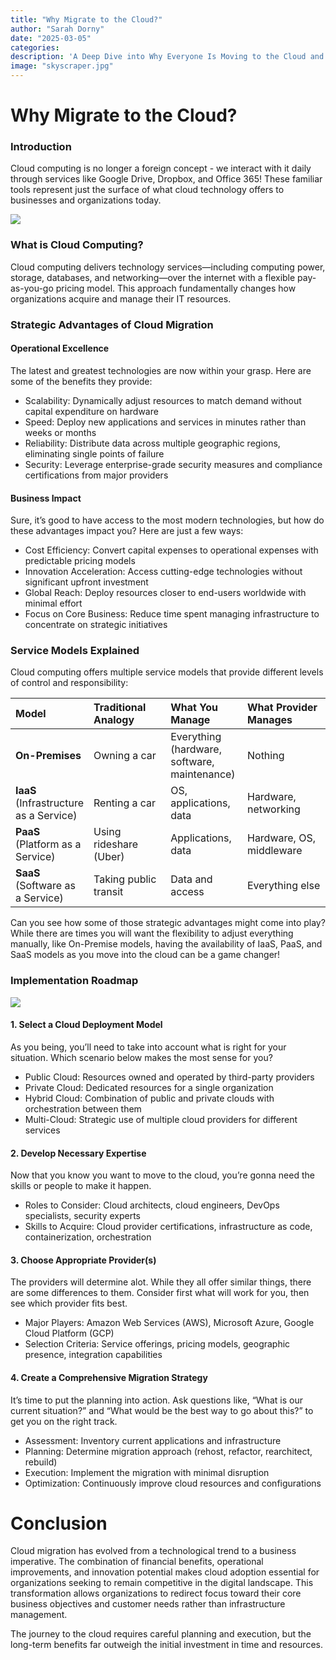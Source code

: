 ```yaml
---
title: "Why Migrate to the Cloud?"
author: "Sarah Dorny"
date: "2025-03-05"
categories: 
description: 'A Deep Dive into Why Everyone Is Moving to the Cloud and Why You Should Consider It Too.'
image: "skyscraper.jpg"
---
```


# Why Migrate to the Cloud?   
    
### Introduction   
Cloud computing is no longer a foreign concept - we interact with it daily through services like Google Drive, Dropbox, and Office 365! These familiar tools represent just the surface of what cloud technology offers to businesses and organizations today.        

![](icons.png)   

### What is Cloud Computing?   
Cloud computing delivers technology services—including computing power, storage, databases, and networking—over the internet with a flexible pay-as-you-go pricing model. This approach fundamentally changes how organizations acquire and manage their IT resources.   

### Strategic Advantages of Cloud Migration     
#### Operational Excellence  
The latest and greatest technologies are now within your grasp. Here are some of the benefits they provide:  
    
- Scalability: Dynamically adjust resources to match demand without capital expenditure on hardware  
- Speed: Deploy new applications and services in minutes rather than weeks or months  
- Reliability: Distribute data across multiple geographic regions, eliminating single points of failure  
- Security: Leverage enterprise-grade security measures and compliance certifications from major providers  

#### Business Impact  
Sure, it's good to have access to the most modern technologies, but how do these advantages impact you? Here are just a few ways:   
   
- Cost Efficiency: Convert capital expenses to operational expenses with predictable pricing models  
- Innovation Acceleration: Access cutting-edge technologies without significant upfront investment  
- Global Reach: Deploy resources closer to end-users worldwide with minimal effort  
- Focus on Core Business: Reduce time spent managing infrastructure to concentrate on strategic initiatives  

### Service Models Explained
Cloud computing offers multiple service models that provide different levels of control and responsibility:  

| **Model** | **Traditional Analogy** | **What You Manage** | **What Provider Manages** |
|:----------|:------------------------|:--------------------|:--------------------------|
| **On-Premises** | Owning a car | Everything (hardware, software, maintenance) | Nothing |
| **IaaS** (Infrastructure as a Service) | Renting a car | OS, applications, data | Hardware, networking |
| **PaaS** (Platform as a Service) | Using rideshare (Uber) | Applications, data | Hardware, OS, middleware |
| **SaaS** (Software as a Service) | Taking public transit | Data and access | Everything else |

         
Can you see how some of those strategic advantages might come into play? While there are times you will want the flexibility to adjust everything manually, like On-Premise models, having the availability of IaaS, PaaS, and SaaS models as you move into the cloud can be a game changer!   

### Implementation Roadmap 
![](process.png) 

#### 1. Select a Cloud Deployment Model
As you being, you'll need to take into account what is right for your situation. Which scenario below makes the most sense for you?  

- Public Cloud: Resources owned and operated by third-party providers  
- Private Cloud: Dedicated resources for a single organization   
- Hybrid Cloud: Combination of public and private clouds with orchestration between them   
- Multi-Cloud: Strategic use of multiple cloud providers for different services    
   
#### 2. Develop Necessary Expertise
Now that you know you want to move to the cloud, you're gonna need the skills or people to make it happen.   

- Roles to Consider: Cloud architects, cloud engineers, DevOps specialists, security experts  
- Skills to Acquire: Cloud provider certifications, infrastructure as code, containerization, orchestration  
   
#### 3. Choose Appropriate Provider(s)
The providers will determine alot. While they all offer similar things, there are some differences to them. Consider first what will work for you, then see which provider fits best.   

- Major Players: Amazon Web Services (AWS), Microsoft Azure, Google Cloud Platform (GCP)     
- Selection Criteria: Service offerings, pricing models, geographic presence, integration capabilities     
   
#### 4. Create a Comprehensive Migration Strategy   
It's time to put the planning into action. Ask questions like, "What is our current situation?" and "What would be the best way to go about this?" to get you on the right track.   

- Assessment: Inventory current applications and infrastructure  
- Planning: Determine migration approach (rehost, refactor, rearchitect, rebuild)     
- Execution: Implement the migration with minimal disruption  
- Optimization: Continuously improve cloud resources and configurations       

# Conclusion    
Cloud migration has evolved from a technological trend to a business imperative. The combination of financial benefits, operational improvements, and innovation potential makes cloud adoption essential for organizations seeking to remain competitive in the digital landscape. This transformation allows organizations to redirect focus toward their core business objectives and customer needs rather than infrastructure management.   
  
The journey to the cloud requires careful planning and execution, but the long-term benefits far outweigh the initial investment in time and resources.
